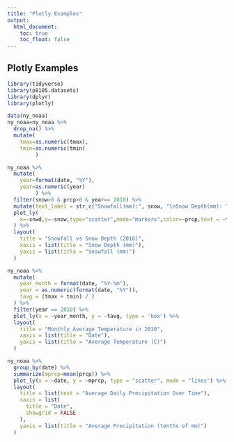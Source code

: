 ```yaml
---
title: "Plotly Examples"
output: 
  html_document:
    toc: true
    toc_float: false
---
```

## Plotly Examples
```r
library(tidyverse)
library(p8105.datasets)
library(dplyr)
library(plotly)
```

```r
data(ny_noaa)
ny_noaa=ny_noaa %>% 
  drop_na() %>% 
  mutate(
    tmax=as.numeric(tmax),
    tmin=as.numeric(tmin)
         )
```

```r
ny_noaa %>% 
  mutate(
    year=format(date, "%Y"),
    year=as.numeric(year)
         ) %>% 
  filter(snow>0 & prcp>0 & year== 2010) %>% 
  mutate(text_label = str_c("Snowfall(mm):", snow, "\nSnow Depth(mm): ", snwd,"\nPrecipitation (tenths of mm): ",prcp)) %>% 
  plot_ly(
    x=~snwd,y=~snow,type="scatter",mode="markers",color=~prcp,text = ~text_label,alpha=0.7,opacity=0.7
  ) %>% 
  layout(
    title = "Snowfall vs Snow Depth (2010)",
    xaxis = list(title = "Snow Depth (mm)"),
    yaxis = list(title = "Snowfall (mm)")
  )
```

```r
ny_noaa %>%
  mutate(
    year_month = format(date, "%Y-%m"),
    year = as.numeric(format(date, "%Y")),
    tavg = (tmax + tmin) / 2
  ) %>%
  filter(year == 2010) %>%
  plot_ly(x = ~year_month, y = ~tavg, type = 'box') %>% 
  layout(
    title = "Monthly Average Temperature in 2010",
    xaxis = list(title = "Date"),
    yaxis = list(title = "Average Temperature (C)")
  )  
```

```r
ny_noaa %>% 
  group_by(date) %>% 
  summarize(mprcp=mean(prcp)) %>% 
  plot_ly(x = ~date, y = ~mprcp, type = "scatter", mode = "lines") %>% 
  layout(
    title = list(text = "Average Daily Precipitation Over Time"),
    xaxis = list(
      title = "Date",
      showgrid = FALSE
    ),
    yaxis = list(title = "Average Precipitation (tenths of mm)")
  )
```
